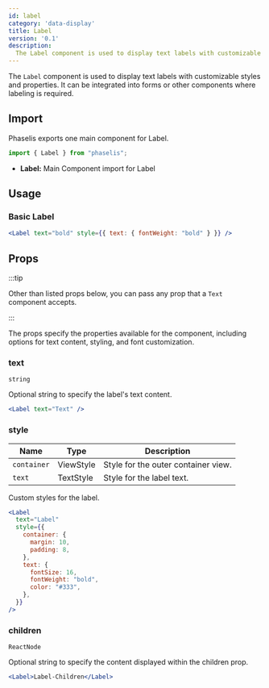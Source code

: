 ```yaml
---
id: label
category: 'data-display'
title: Label
version: '0.1'
description:
  The Label component is used to display text labels with customizable styles and properties.
---
```


The `Label` component is used to display text labels with customizable styles and properties. It can be integrated into forms or other components where labeling is required.


## Import

Phaselis exports one main component for Label.

```js
import { Label } from "phaselis";
```

- **Label:** Main Component import for Label

## Usage

### Basic Label

```jsx
<Label text="bold" style={{ text: { fontWeight: "bold" } }} />
```

## Props
:::tip

Other than listed props below, you can pass any prop that a `Text` component accepts.

:::

The props specify the properties available for the component, including options for text content, styling, and font customization.

### text
`string`

Optional string to specify the label's text content.

```jsx
<Label text="Text" />
```

### style
| Name | Type | Description |
| ---- | ---- | ---- |
| `container` | ViewStyle | Style for the outer container view. |
| `text` | TextStyle | Style for the label text. |

Custom styles for the label.

```jsx
<Label
  text="Label"
  style={{
    container: {
      margin: 10,
      padding: 8,
    },
    text: {
      fontSize: 16,
      fontWeight: "bold",
      color: "#333",
    },
  }}
/>
```


### children
`ReactNode`

Optional string to specify the content displayed within the children prop.

```jsx
<Label>Label-Children</Label>
```